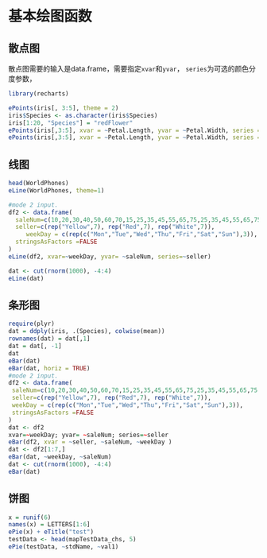# 基本绘图函数 {#baseFunction}

## 散点图

散点图需要的输入是data.frame，需要指定`xvar`和`yvar`， `series`为可选的颜色分度参数，

```r
library(recharts)
```


```r
ePoints(iris[, 3:5], theme = 2)
iris$Species <- as.character(iris$Species)
iris[1:20, "Species"] = "redFlower"
ePoints(iris[,3:5], xvar = ~Petal.Length, yvar = ~Petal.Width, series = ~Species, theme = 1)
ePoints(iris[,3:5], xvar = ~Petal.Length, yvar = ~Petal.Width, series = ~Species, theme = 6)
```




## 线图

```r
head(WorldPhones)
eLine(WorldPhones, theme=1)
```
```r
#mode 2 input.
df2 <- data.frame(
  saleNum=c(10,20,30,40,50,60,70,15,25,35,45,55,65,75,25,35,45,55,65,75,85),
  seller=c(rep("Yellow",7), rep("Red",7), rep("White",7)),
	 weekDay = c(rep(c("Mon","Tue","Wed","Thu","Fri","Sat","Sun"),3)),
  stringsAsFactors =FALSE
)
eLine(df2, xvar=~weekDay, yvar= ~saleNum, series=~seller)

dat <- cut(rnorm(1000), -4:4)
eLine(dat)
```


## 条形图
```r
require(plyr)
dat = ddply(iris, .(Species), colwise(mean))  
rownames(dat) = dat[,1]
dat = dat[, -1]
dat
eBar(dat)
eBar(dat, horiz = TRUE)
#mode 2 input.
df2 <- data.frame(
 saleNum=c(10,20,30,40,50,60,70,15,25,35,45,55,65,75,25,35,45,55,65,75,85),
 seller=c(rep("Yellow",7), rep("Red",7), rep("White",7)),
 weekDay = c(rep(c("Mon","Tue","Wed","Thu","Fri","Sat","Sun"),3)),
 stringsAsFactors =FALSE
)
dat <- df2
xvar=~weekDay; yvar= ~saleNum; series=~seller
eBar(df2, xvar = ~seller, ~saleNum, ~weekDay )
dat <- df2[1:7,]
eBar(dat, ~weekDay, ~saleNum)
dat <- cut(rnorm(1000), -4:4)
eBar(dat)

```

## 饼图
```r
x = runif(6)
names(x) = LETTERS[1:6]
ePie(x) + eTitle("test")
testData <- head(mapTestData_chs, 5)
ePie(testData, ~stdName, ~val1)
```

